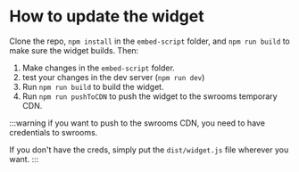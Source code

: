 # How to update the widget

Clone the repo, `npm install` in the `embed-script` folder, and `npm run build` to make sure the widget builds. 
Then:

1. Make changes in the `embed-script` folder.
2. test your changes in the dev server (`npm run dev`)
3. Run `npm run build` to build the widget.
4. Run `npm run pushToCDN` to push the widget to the swrooms temporary CDN.

:::warning
if you want to push to the swrooms CDN, you need to have credentials to swrooms.

If you don't have the creds, simply put the `dist/widget.js` file wherever you want.
:::


